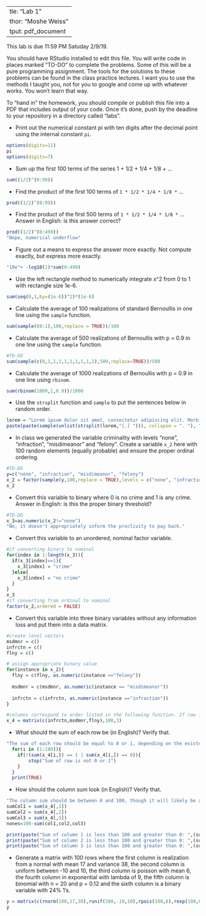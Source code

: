   ---
title: "Lab 1"
author: "Moshe Weiss"
output: pdf_document
---

This lab is due 11:59 PM Satuday 2/9/19. 

You should have RStudio installed to edit this file. You will write code in places marked "TO-DO" to complete the problems. Some of this will be a pure programming assignment. The tools for the solutions to these problems can be found in the class practice lectures. I want you to use the methods I taught you, not for you to google and come up with whatever works. You won't learn that way.

To "hand in" the homework, you should compile or publish this file into a PDF that includes output of your code. Once it's done, push by the deadline to your repository in a directory called "labs".

* Print out the numerical constant pi with ten digits after the decimal point using the internal constant `pi`.

```r
options(digits=11)
pi
options(digits=7)
```

* Sum up the first 100 terms of the series 1 + 1/2 + 1/4 + 1/8 + ...

```r
sum((1/2)^(0:99))
```

* Find the product of the first 100 terms of `1 * 1/2 * 1/4 * 1/8 *` ...

```r
prod((1/2)^(0:99))
```


* Find the product of the first 500 terms of `1 * 1/2 * 1/4 * 1/8 *` ... Answer in English: is this answer correct? 

```r
prod((1/2)^(0:499))
"Nope, numerical underflow"
```

* Figure out a means to express the answer more exactly. Not compute exactly, but express more exactly.

```r
"10e"+ -log10(2)*sum(0:499)

```


* Use the left rectangle method to numerically integrate x^2 from 0 to 1 with rectangle size 1e-6.

```r
sum(seq(0,1,by=(1e-6))^2)*(1e-6)
```


* Calculate the average of 100 realizations of standard Bernoullis in one line using the `sample` function.

```r
sum(sample((0:1),100,replace = TRUE))/100
```


* Calculate the average of 500 realizations of Bernoullis with p = 0.9 in one line using the `sample` function.

```r
#TO-DO
sum(sample(c(0,1,1,1,1,1,1,1,1,1),500,replace=TRUE))/500
```


* Calculate the average of 1000 realizations of Bernoullis with p = 0.9 in one line using `rbinom`.

```r
sum(rbinom(1000,1,0.9))/1000
```

* Use the `strsplit` function and `sample` to put the sentences below in random order.

```r
lorem = "Lorem ipsum dolor sit amet, consectetur adipiscing elit. Morbi posuere varius volutpat. Morbi faucibus ligula id massa ultricies viverra. Donec vehicula sagittis nisi non semper. Donec at tempor erat. Integer dapibus mi lectus, eu posuere arcu ultricies in. Cras suscipit id nibh lacinia elementum. Curabitur est augue, congue eget quam in, scelerisque semper magna. Aenean nulla ante, iaculis sed vehicula ac, finibus vel arcu. Mauris at sodales augue. "
paste(paste(sample(unlist(strsplit(lorem,"[.] "))), collapse = ". "), ".", sep = "")
```

* In class we generated the variable criminality with levels "none", "infraction", "misdimeanor" and "felony". Create a variable `x_2` here with 100 random elements (equally probable) and ensure the proper ordinal ordering.

```r
#TO-DO
y=c("none", "infraction", "misdimeanor", "felony")
x_2 = factor(sample(y,100,replace = TRUE),levels = c("none", "infraction", "misdimeanor", "felony"), ordered = TRUE)
x_2
```

* Convert this variable to binary where 0 is no crime and 1 is any crime. Answer in English: is this the proper binary threshold?

```r
#TO-DO
x_3=as.numeric(x_2!="none")
"No, it doesn't appropriately inform the proclivity to pay back."
```

* Convert this variable to an unordered, nominal factor variable.

```r
#if converting binary to nominal
for(index in 1:length(x_3)){
  if(x_3[index]==1){
    x_3[index] = "crime"
  }else{
    x_3[index] = "no crime"
  }
}
x_3
#if converting from ordinal to nominal
factor(x_2,ordered = FALSE)
```

* Convert this variable into three binary variables without any information loss and put them into a data matrix.

```r
#create level vectors
msdmnr = c()
infrctn = c()
flny = c()

# assign appropriate binary value
for(instance in x_2){
  flny = c(flny, as.numeric(instance =="felony"))
  
  msdmnr = c(msdmnr, as.numeric(instance == "misdimeanor"))
  
  infrctn = c(infrctn, as.numeric(instance =="infraction"))
}

#columns correspond to order listed in the following function. If row is composed of zeroes, no crim hist
x_4 = matrix(c(infrctn,msdmnr,flny),100,3)

```

* What should the sum of each row be (in English)? Verify that. 


```r
"The sum of each row should be equal to 0 or 1, depending on the existence of criminal history"
  for(i in (1:100)){
    if(!(sum(x_4[i,]) == 1 | sum(x_4[i,]) == 0)){
        stop("Sum of row is not 0 or 1")
    }
  }  
  print(TRUE)
```

* How should the column sum look (in English)? Verify that.


```r
"The column sum should be between 0 and 100, though it will likely be around 25 since all 4 outcomes are equally probable. The difference between the sum of the sum of the columns and 100 (the total cases) will be the number of people with no crim hist"
sumCol1 = sum(x_4[,1])
sumCol2 = sum(x_4[,2])
sumCol3 = sum(x_4[,3])
nones=100-sum(col1,col2,col3)

print(paste("Sum of column 1 is less than 100 and greater than 0: ",(sumCol1 > 0 && sumCol1 < 100)))
print(paste("Sum of column 2 is less than 100 and greater than 0: ",(sumCol2 > 0 && sumCol2 < 100)))
print(paste("Sum of column 3 is less than 100 and greater than 0: ",(sumCol3 > 0 && sumCol3 < 100)))
```

* Generate a matrix with 100 rows where the first column is realization from a normal with mean 17 and variance 38, the second column is uniform between -10 and 10, the third column is poisson with mean 6, the fourth column in exponential with lambda of 9, the fifth column is binomial with n = 20 and p = 0.12 and the sixth column is a binary variable with 24% 1's.


```r
y = matrix(c(rnorm(100,17,38),runif(100,-10,10),rpois(100,6),rexp(100,6),rbinom(100,20,.12),sample(c(c(rep(1,24)),c(rep(0,76))))),100,6)
y
```









